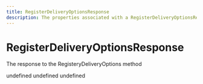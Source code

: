 ```yaml
---
title: RegisterDeliveryOptionsResponse
description: The properties associated with a RegisterDeliveryOptionsResponse
---
```


RegisterDeliveryOptionsResponse
===============================================
The response to the RegisteryDeliveryOptions method

<Reference>
  <Field name="connection_id" type="string" nullable={false}>
    <Description>
      undefined
    </Description>
  </Field>
  <Field name="failure_reason" type="string" nullable={true}>
    <Description>
      undefined
    </Description>
  </Field>
  <Field name="succeeded" type="boolean" nullable={false}>
    <Description>
      undefined
    </Description>
  </Field>
</Reference>